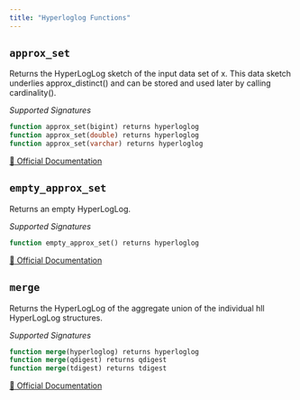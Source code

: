 ```yaml
---
title: "Hyperloglog Functions"
---
```


## `approx_set`

Returns the HyperLogLog sketch of the input data set of x. This data sketch underlies approx_distinct() and can be stored and used later by calling cardinality().

*Supported Signatures*
```sql
function approx_set(bigint) returns hyperloglog
function approx_set(double) returns hyperloglog
function approx_set(varchar) returns hyperloglog
```
[🔗 Official Documentation](https://trino.io/docs/current/functions/hyperloglog.html#approx_set)

## `empty_approx_set`

Returns an empty HyperLogLog.

*Supported Signatures*
```sql
function empty_approx_set() returns hyperloglog
```
[🔗 Official Documentation](https://trino.io/docs/current/functions/hyperloglog.html#empty_approx_set)

## `merge`

Returns the HyperLogLog of the aggregate union of the individual hll HyperLogLog structures.

*Supported Signatures*
```sql
function merge(hyperloglog) returns hyperloglog
function merge(qdigest) returns qdigest
function merge(tdigest) returns tdigest
```
[🔗 Official Documentation](https://trino.io/docs/current/functions/hyperloglog.html#merge)


